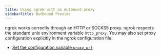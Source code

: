 ```yaml
---
title: Using ngrok with an outbound proxy
sidebarTitle: Outbound Proxies
---
```


ngrok works correctly through an HTTP or SOCKS5 proxy. ngrok respects the standard unix environment variable `http_proxy`. You may also set proxy configuration explicitly in the ngrok configuration file:

- [Set the configuration variable `proxy_url`](/agent/config/v3/#proxy_url)
